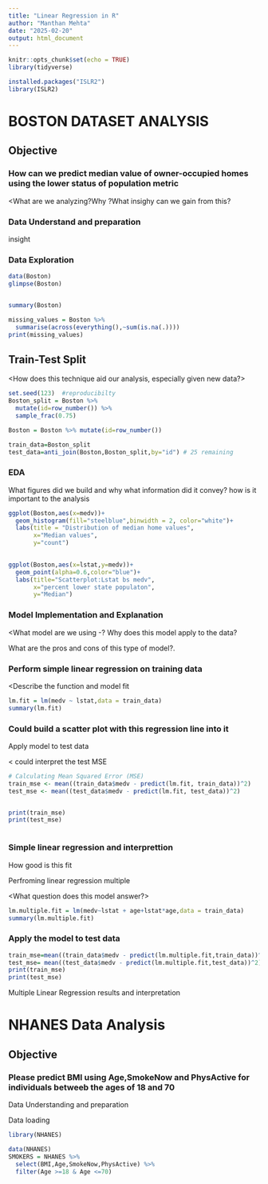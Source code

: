 ---
title: "Linear Regression in R"
author: "Manthan Mehta"
date: "2025-02-20"
output: html_document
---

```{r setup, include=FALSE}
knitr::opts_chunk$set(echo = TRUE)
library(tidyverse)

installed.packages("ISLR2")
library(ISLR2)
```

# BOSTON DATASET ANALYSIS

## Objective

### How can we predict median value of owner-occupied homes using the lower status of population metric

\<What are we analyzing?Why ?What insighy can we gain from this?\

### Data Understand and preparation

insight

### Data Exploration

```{r load.data}
data(Boston)
glimpse(Boston)


summary(Boston)
```

```{r missing_value}
missing_values = Boston %>% 
  summarise(across(everything(),~sum(is.na(.))))
print(missing_values)

```

## Train-Test Split

\<How does this technique aid our analysis, especially given new data?\>\

```{r train_test}
set.seed(123)  #reproducibilty
Boston_split = Boston %>% 
  mutate(id=row_number()) %>% 
  sample_frac(0.75)

Boston = Boston %>% mutate(id=row_number())

train_data=Boston_split
test_data=anti_join(Boston,Boston_split,by="id") # 25 remaining


```

### EDA

What figures did we build and why what information did it convey? how is it important to the analysis

```{r histogram for medv}
ggplot(Boston,aes(x=medv))+
  geom_histogram(fill="steelblue",binwidth = 2, color="white")+
  labs(title = "Distribution of median home values",
       x="Median values",
       y="count")
  
```

```{r LSTAT vs Medv scatterplot}
ggplot(Boston,aes(x=lstat,y=medv))+
  geom_point(alpha=0.6,color="blue")+
  labs(title="Scatterplot:Lstat bs medv",
       x="percent lower state populaton",
       y="Median")

```

### Model Implementation and Explanation

\<What model are we using -? Why does this model apply to the data?

What are the pros and cons of this type of model?.

### Perform simple linear regression on training data

\<Describe the function and model fit

```{r linear regression}
lm.fit = lm(medv ~ lstat,data = train_data)
summary(lm.fit)

```

### Could build a scatter plot with this regression line into it

Apply model to test data

\< could interpret the test MSE

```{r apply model to test data}
# Calculating Mean Squared Error (MSE)
train_mse <- mean((train_data$medv - predict(lm.fit, train_data))^2)
test_mse <- mean((test_data$medv - predict(lm.fit, test_data))^2)


print(train_mse)
print(test_mse)



```

### Simple linear regression and interprettion

How good is this fit

Perfroming linear regression multiple

\<What question does this model answer?\>

```{r}
lm.multiple.fit = lm(medv~lstat + age+lstat*age,data = train_data)
summary(lm.multiple.fit)
```

### Apply the model to test data

```{r}

train_mse=mean((train_data$medv - predict(lm.multiple.fit,train_data))^2)
test_mse= mean((test_data$medv - predict(lm.multiple.fit,test_data))^2)
print(train_mse)
print(test_mse)

```

Multiple Linear Regression results and interpretation

# NHANES Data Analysis

## Objective

### Please predict BMI using Age,SmokeNow and PhysActive for individuals betweeb the ages of 18 and 70

Data Understanding and preparation

Data loading

```{r}
library(NHANES)

data(NHANES)
SMOKERS = NHANES %>% 
  select(BMI,Age,SmokeNow,PhysActive) %>% 
  filter(Age >=18 & Age <=70)

```

